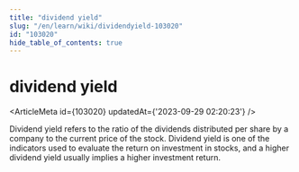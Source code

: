 ```yaml
---
title: "dividend yield"
slug: "/en/learn/wiki/dividendyield-103020"
id: "103020"
hide_table_of_contents: true
---
```



# dividend yield

<ArticleMeta id={103020} updatedAt={'2023-09-29 02:20:23'} />
<div className='border-solid border-b border-t-0 my-4 border-[var(--ifm-color-gray-300)]' />

Dividend yield refers to the ratio of the dividends distributed per share by a company to the current price of the stock. Dividend yield is one of the indicators used to evaluate the return on investment in stocks, and a higher dividend yield usually implies a higher investment return.
